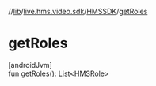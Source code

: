 //[lib](/api-reference/android/v2/home/content)/[live.hms.video.sdk](../index)/[HMSSDK](index)/[getRoles](get-roles)

# getRoles

[androidJvm]\
fun [getRoles](get-roles)(): [List](https://kotlinlang.org/api/latest/jvm/stdlib/kotlin.collections/-list/index.html)<[HMSRole](../../live.hms.video.sdk.models.role/-h-m-s-role/index)>
